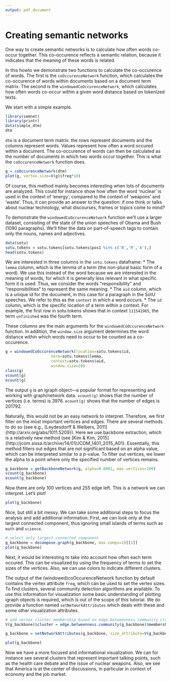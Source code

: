 ```yaml
---
output: pdf_document
---
```

Creating semantic networks
========================================================

One way to create semantic networks is to calculate how often words co-occur together. This co-occurence reflects a semantic relation, because it indicates that the meaning of these words is related.

In this howto we demonstrate two functions to calculate the co-occurence of words. The first is the `coOccurenceNetwork` function, which calculates the co-occurence of words within documents based on a document term matrix. The second is the `windowedCoOccurenceNetwork`, which calculates how often words co-occur within a given word distance based on tokenized texts.

We start with a simple example. 

```r
library(semnet)
library(printr)
data(simple_dtm)
dtm
```

`dtm` is a document term matrix: the rows represent documents and the columns represent words. Values represent how often a word occured within a document. The co-occurence of words can then be calculated as the number of documents in which two words occur together. This is what the `coOccurenceNetwork` function does. 

```r
g = coOccurenceNetwork(dtm)
plot(g, vertex.size=V(g)$freq*10)
```

Of course, this method mainly becomes interesting when lots of documents are analyzed. This could for instance show how often the word 'nuclear' is used in the context of 'energy', compared to the context of 'weapons' and 'waste'. Thus, it can provide an answer to the question: if one think or talks about nuclear technology, what discourses, frames or topics come to mind?

To demonstrate the `windowedCoOccurenceNetwork` function we'll use a larger dataset, consisting of the state of the union speeches of Obama and Bush (1090 paragraphs). We'll filter the data on part-of-speech tags to contain only the nouns, names and adjectives.

```r
data(sotu)
sotu.tokens = sotu.tokens[sotu.tokens$pos1 %in% c('N','M','A'),]
head(sotu.tokens)
```  

We are interested in three columns in the `sotu.tokens` dataframe: 
* The `lemma` column, which is the lemma of a term (the non-plural basic form of a word). We use this instead of the word because we are interested in the meaning of words, for which it is generally less relevant in what specific form it is used. Thus, we consider the words "responsibility" and "responsibilities" to represent the same meaning.
* The `aid` column, which is a unique id for the document, in this case for a paragraph in the SotU speeches. We refer to this as the `context` in which a word occurs.
* The `id` column, which is the specific location of a term within a context. For example, the first row in sotu.tokens shows that in context `111541965`, the term `unfinished` was the fourth term.

These columns are the main arguments for the `windowedCoOccurenceNetwork` function. In addition, the `window.size` argument determines the word distance within which words need to occur to be counted as a co-occurence.

```r
g = windowedCoOccurenceNetwork(location=sotu.tokens$id,
                    term=sotu.tokens$lemma, 
                    context=sotu.tokens$aid,
                    window.size=20)
class(g)
vcount(g)
ecount(g)
```

The output `g` is an igraph object---a popular format for representing and working with graph/network data. `vcount(g)` shows that the number of vertices (i.e. terms) is 3976. `ecount(g)` shows that the number of edges is 201792. 

Naturally, this would not be an easy network to interpret. Therefore, we first filter on the most important vertices and edges. There are several methods to do so (see e.g., [Leydesdorff & Welbers, 2011]{http://arxiv.org/abs/1011.5209}). Here we use backbone extraction, which is a relatively new method (see [Kim & Kim, 2015]{http://jcom.sissa.it/archive/14/01/JCOM_1401_2015_A01}. Essentially, this method filters out edges that are not significant based on an alpha value, which can be interpreted similar to a p-value. To filter out vertices, we lower the alpha to a point where only the specified number of vertices remains.   

```r
g_backbone = getBackboneNetwork(g, alpha=0.0001, max.vertices=100)
vcount(g_backbone)
ecount(g_backbone)
```

Now there are only 100 vertices and 255 edge left. This is a network we can interpret. Let's plot!

```r
plot(g_backbone)
```

Nice, but still a bit messy. We can take some additional steps to focus the analysis and add additional information. First, we can look only at the largest connected component, thus ignoring small islands of terms such as `math` and `science`. 

```r
# select only largest connected component
g_backbone = decompose.graph(g_backbone, max.comps=1)[[1]]
plot(g_backbone)
```

Next, it would be interesting to take into account how often each term occured. This can be visualized by using the frequency of terms to set the sizes of the vertices. Also, we can use colors to indicate different clusters.

The output of the (windowed)coOccurenceNetwork function by default contains the vertex attribute `freq`, which can be used to set the vertex sizes. To find clusters, several community detection algorithms are available. To use this information for visualization some basic understanding of plotting igraph objects is required, which is out of the scope of this tutorial. We do provide a function named `setNetworkAttributes` which deals with these and some other visualization attributes. 


```r
# add vertex cluster membership based on edge.betweenness.community clustering
V(g_backbone)$cluster = edge.betweenness.community(g_backbone)$membership

g_backbone = setNetworkAttributes(g_backbone, size_attribute=V(g_backbone)$freq, cluster_attribute=V(g_backbone)$cluster)

plot(g_backbone)
```

Now we have a more focused and informational visualization. We can for instance see several clusters that represent important talking points, such as the health care debate and the issue of nuclear weapons. Also, we see that America is at the center of discussions, in particular in context of economy and the job market.

